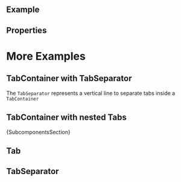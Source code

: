 
<Meta of={ComponentStories} />

<DocsHeader />

<br />

## Example

<Canvas of={ComponentStories.Default} />

## Properties

<ControlsWithNote of={ComponentStories.Default} />

<DomRefTable rows={TabContainerDomRef} />

# More Examples

## TabContainer with TabSeparator

The <code>TabSeparator</code> represents a vertical line to separate tabs inside a <code>TabContainer</code>

<Canvas of={ComponentStories.WithTabSeparator} />

## TabContainer with nested Tabs

<Canvas of={ComponentStories.WithNestedTabs} />

<Markdown>{SubcomponentsSection}</Markdown>

## Tab

<Description of={Tab} />
<ArgTypesWithNote hideHTMLPropsNote exclude={excludePropsForAbstract} of={Tab} />

## TabSeparator

<Description of={TabSeparator} />
<ArgTypesWithNote hideHTMLPropsNote exclude={excludePropsForAbstract} of={TabSeparator} />

<Footer />
